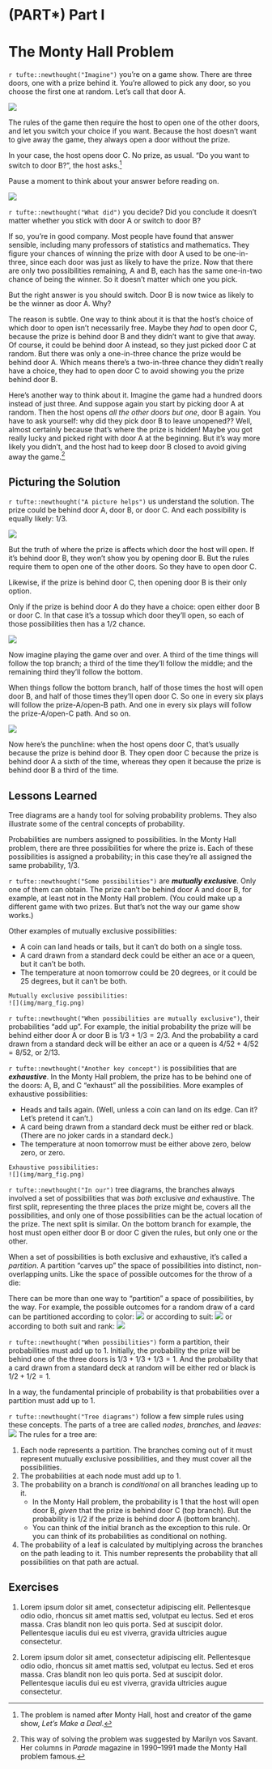 # (PART\*) Part I {-}

# The Monty Hall Problem

`r tufte::newthought("Imagine")` you're on a game show. There are three doors, one with a prize behind it. You're allowed to pick any door, so you choose the first one at random. Let's call that door A.

![](img/fig.png)

The rules of the game then require the host to open one of the other doors, and let you switch your choice if you want. Because the host doesn't want to give away the game, they always open a door without the prize.

In your case, the host opens door C. No prize, as usual. "Do you want to switch to door B?", the host asks.^[The problem is named after Monty Hall, host and creator of the game show, *Let's Make a Deal*.]

Pause a moment to think about your answer before reading on.

![](img/fig.png)

`r tufte::newthought("What did")` you decide? Did you conclude it doesn't matter whether you stick with door A or switch to door B?

If so, you're in good company. Most people have found that answer sensible, including many professors of statistics and mathematics. They figure your chances of winning the prize with door A used to be one-in-three, since each door was just as likely to have the prize. Now that there are only two possibilities remaining, A and B, each has the same one-in-two chance of being the winner. So it doesn't matter which one you pick.

But the right answer is you should switch. Door B is now twice as likely to be the winner as door A. Why?

The reason is subtle. One way to think about it is that the host's choice of which door to open isn't necessarily free. Maybe they *had* to open door C, because the prize is behind door B and they didn't want to give that away. Of course, it could be behind door A instead, so they just picked door C at random. But there was only a one-in-three chance the prize would be behind door A. Which means there's a two-in-three chance they didn't really have a choice, they had to open door C to avoid showing you the prize behind door B.

Here's another way to think about it. Imagine the game had a hundred doors instead of just three. And suppose again you start by picking door A at random. Then the host opens *all the other doors but one*, door B again. You have to ask yourself: why did they pick door B to leave unopened?? Well, almost certainly because that's where the prize is hidden! Maybe you got really lucky and picked right with door A at the beginning. But it's way more likely you didn't, and the host had to keep door B closed to avoid giving away the game.^[This way of solving the problem was suggested by Marilyn vos Savant. Her columns in *Parade* magazine in 1990–1991 made the Monty Hall problem famous.]


## Picturing the Solution

`r tufte::newthought("A picture helps")` us understand the solution. The prize could be behind door A, door B, or door C. And each possibility is equally likely: 1/3.

![](img/fig.png)

But the truth of where the prize is affects which door the host will open. If it's behind door B, they won't show you by opening door B. But the rules require them to open one of the other doors. So they have to open door C.

Likewise, if the prize is behind door C, then opening door B is their only option.

Only if the prize is behind door A do they have a choice: open either door B or door C. In that case it's a tossup which door they'll open, so each of those possibilities then has a 1/2 chance.

![](img/fig.png)

Now imagine playing the game over and over. A third of the time things will follow the top branch; a third of the time they'll follow the middle; and the remaining third they'll follow the bottom.

When things follow the bottom branch, half of those times the host will open door B, and half of those times they'll open door C. So one in every six plays will follow the prize-A/open-B path. And one in every six plays will follow the prize-A/open-C path. And so on.

![](img/fig.png)

Now here's the punchline: when the host opens door C, that's usually because the prize is behind door B. They open door C because the prize is behind door A a sixth of the time, whereas they open it because the prize is behind door B a third of the time.


## Lessons Learned

Tree diagrams are a handy tool for solving probability problems. They also illustrate some of the central concepts of probability.

Probabilities are numbers assigned to possibilities. In the Monty Hall problem, there are three possibilities for where the prize is. Each of these possibilities is assigned a probability; in this case they're all assigned the same probability, 1/3.

`r tufte::newthought("Some possibilities")` are ***mutually exclusive***. Only one of them can obtain. The prize can't be behind door A and door B, for example, at least not in the Monty Hall problem. (You could make up a different game with two prizes. But that's not the way our game show works.)

Other examples of mutually exclusive possibilities:

- A coin can land heads or tails, but it can't do both on a single toss.
- A card drawn from a standard deck could be either an ace or a queen, but it can't be both.
- The temperature at noon tomorrow could be 20 degrees, or it could be 25 degrees, but it can't be both.

```marginfigure
Mutually exclusive possibilities:
![](img/marg_fig.png)
```


`r tufte::newthought("When possibilities are mutually exclusive")`, their probabilities "add up". For example, the initial probability the prize will be behind either door A or door B is $1/3 + 1/3 = 2/3$.  And the probability a card drawn from a standard deck will be either an ace or a queen is $4/52 + 4/52 = 8/52$, or $2/13$.


`r tufte::newthought("Another key concept")` is possibilities that are ***exhaustive***. In the Monty Hall problem, the prize has to be behind one of the doors: A, B, and C "exhaust" all the possibilities. More examples of exhaustive possibilities:

- Heads and tails again. (Well, unless a coin can land on its edge. Can it? Let's pretend it can't.)
- A card being drawn from a standard deck must be either red or black. (There are no joker cards in a standard deck.)
- The temperature at noon tomorrow must be either above zero, below zero, or zero.

```marginfigure
Exhaustive possibilities:
![](img/marg_fig.png)
```


`r tufte::newthought("In our")` tree diagrams, the branches always involved a set of possibilities that was *both* exclusive *and* exhaustive. The first split, representing the three places the prize might be, covers all the possibilities, and only one of those possibilities can be the actual location of the prize. The next split is similar. On the bottom branch for example, the host must open either door B or door C given the rules, but only one or the other.

When a set of possibilities is both exclusive and exhaustive, it's called a *partition*. A partition "carves up" the space of possibilities into distinct, non-overlapping units. Like the space of possible outcomes for the throw of a die:

There can be more than one way to "partition" a space of possibilities, by the way. For example, the possible outcomes for a random draw of a card can be partitioned according to color:
![](img/fig.png)
or according to suit:
![](img/fig.png)
or according to both suit and rank:
![](img/fig.png)

`r tufte::newthought("When possibilities")` form a partition, their probabilities must add up to 1. Initially, the probability the prize will be behind one of the three doors is $1/3 + 1/3 + 1/3 = 1$. And the probability that a card drawn from a standard deck at random will be either red or black is $1/2 + 1/2 = 1$.

In a way, the fundamental principle of probability is that probabilities over a partition must add up to 1.


`r tufte::newthought("Tree diagrams")` follow a few simple rules using these concepts. The parts of a tree are called *nodes*, *branches*, and *leaves*:
![](img/fig.png)
The rules for a tree are:

1. Each node represents a partition. The branches coming out of it must represent mutually exclusive possibilities, and they must cover all the possibilities.
2. The probabilities at each node must add up to 1.
3. The probability on a branch is *conditional* on all branches leading up to it.
    - In the Monty Hall problem, the probability is 1 that the host will open door B, *given* that the prize is behind door C (top branch). But the probability is 1/2 if the prize is behind door A (bottom branch).
    - You can think of the initial branch as the exception to this rule. Or you can think of its probabilities as conditional on nothing.
4. The probability of a leaf is calculated by multiplying across the branches on the path leading to it. This number represents the probability that all possibilities on that path are actual.


## Exercises {-}

1. Lorem ipsum dolor sit amet, consectetur adipiscing elit. Pellentesque odio odio, rhoncus sit amet mattis sed, volutpat eu lectus. Sed et eros massa. Cras blandit non leo quis porta. Sed at suscipit dolor. Pellentesque iaculis dui eu est viverra, gravida ultricies augue consectetur.

2. Lorem ipsum dolor sit amet, consectetur adipiscing elit. Pellentesque odio odio, rhoncus sit amet mattis sed, volutpat eu lectus. Sed et eros massa. Cras blandit non leo quis porta. Sed at suscipit dolor. Pellentesque iaculis dui eu est viverra, gravida ultricies augue consectetur.